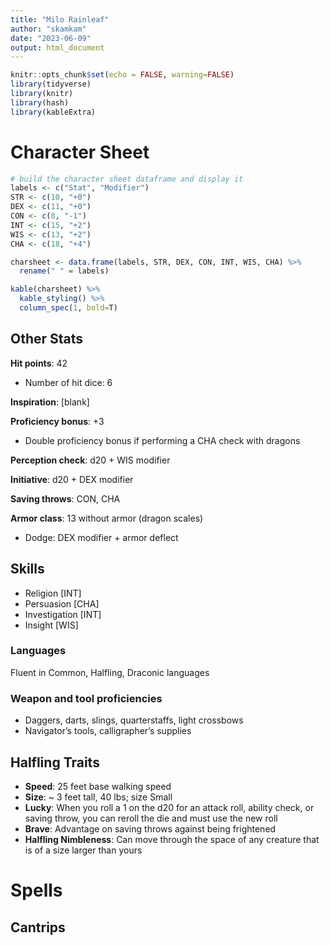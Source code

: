 ```yaml
---
title: "Milo Rainleaf"
author: "skamkam"
date: "2023-06-09"
output: html_document
---
```


\setlength\parindent{25pt}
```r
knitr::opts_chunk$set(echo = FALSE, warning=FALSE)
library(tidyverse)
library(knitr)
library(hash)
library(kableExtra)
```

# Character Sheet

```r
# build the character sheet dataframe and display it
labels <- c("Stat", "Modifier")
STR <- c(10, "+0")
DEX <- c(11, "+0")
CON <- c(8, "-1")
INT <- c(15, "+2")
WIS <- c(13, "+2")
CHA <- c(18, "+4")

charsheet <- data.frame(labels, STR, DEX, CON, INT, WIS, CHA) %>% 
  rename(" " = labels)

kable(charsheet) %>% 
  kable_styling() %>% 
  column_spec(1, bold=T)

```

## Other Stats

**Hit points**: 42

- Number of hit dice: 6

**Inspiration**: [blank]

**Proficiency bonus**: +3

- Double proficiency bonus if performing a CHA check with dragons

**Perception check**: d20 + WIS modifier

**Initiative**: d20 + DEX modifier

**Saving throws**: CON, CHA

**Armor class**: 13 without armor (dragon scales)

- Dodge: DEX modifier + armor deflect

## Skills
- Religion [INT]
- Persuasion [CHA]
- Investigation [INT]
- Insight [WIS]

### Languages
Fluent in Common, Halfling, Draconic languages

### Weapon and tool proficiencies
- Daggers, darts, slings, quarterstaffs, light crossbows
- Navigator's tools, calligrapher's supplies

## Halfling Traits
- **Speed**: 25 feet base walking speed
- **Size**: ~ 3 feet tall, 40 lbs; size Small
- **Lucky**: When you roll a 1 on the d20 for an attack roll, ability check, or saving throw, you can reroll the die and must use the new roll
- **Brave**: Advantage on saving throws against being frightened
- **Halfling Nimbleness**: Can move through the space of any creature that is of a size larger than yours

# Spells

## Cantrips

